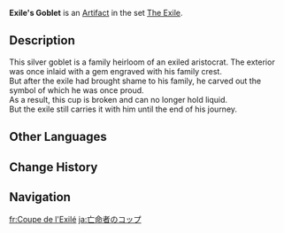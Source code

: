{{Artifact Infobox
|image = Item Exile's Goblet.png
|set   = The Exile
|piece = Goblet of Eonothem
}}
{{Description|A dull goblet made of a heavy metal. It was once inlaid with gemstones, but they have since been stripped off.}}
'''Exile's Goblet''' is an [[Artifact]] in the set [[The Exile]].

==Description==
This silver goblet is a family heirloom of an exiled aristocrat. The exterior was once inlaid with a gem engraved with his family crest.<br />But after the exile had brought shame to his family, he carved out the symbol of which he was once proud.<br />As a result, this cup is broken and can no longer hold liquid.<br />But the exile still carries it with him until the end of his journey.

==Other Languages==
{{Other Languages
|en      = Exile's Goblet
|zhs     = 流放者之杯
|zhs_rm  = Liúfàng Zhě zhī Bēi
|zht     = 流放者之杯
|zht_rm  = Liúfàng Zhě zhī Bēi
|zh_tl   = Cup of the Exile
|ja      = 亡命者のコップ
|ja_rm   = Boumeisha no Koppu
|ja_tl   = Exile's Glass
|ko      = 유배자의 잔
|ko_rm   = Yubaeja-ui Jan
|ko_tl   = Exile's Cup
|es      = Cáliz del Exiliado
|es_tl   = Goblet of the Exiled
|fr      = Coupe de l'Exilé
|fr_tl   = Goblet of the Exile
|ru      = Кубок изгнанника
|ru_tl   = Exile's Cup
|th      = Exile's Goblet
|vi      = Ly Kẻ Lưu Đày
|vi_tl   = 
|de      = Kelch des Verbannten
|de_tl   = Goblet of the Exile
|id      = Exile's Goblet
|pt      = Cálice do Exilado
|pt_tl   = 
|tr      = Sürgünün Kadehi
|tr_tl   = 
|it      = Calice dell'esule
|it_tl   = 
}}

==Change History==
{{Change History|1.0}}

==Navigation==
{{Artifact Set Navbox|The Exile}}

[[fr:Coupe de l'Exilé]]
[[ja:亡命者のコップ]]